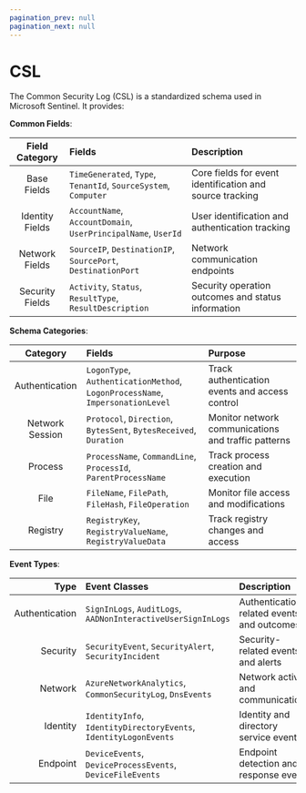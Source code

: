 ```yaml
---
pagination_prev: null
pagination_next: null
---
```


# CSL

The Common Security Log (CSL) is a standardized schema used in Microsoft Sentinel. It provides:

**Common Fields**:

|Field Category|Fields|Description|
|:-:|:--|:--|
|Base Fields|`TimeGenerated`, `Type`, `TenantId`, `SourceSystem`, `Computer`|Core fields for event identification and source tracking|
|Identity Fields|`AccountName`, `AccountDomain`, `UserPrincipalName`, `UserId`|User identification and authentication tracking|
|Network Fields|`SourceIP`, `DestinationIP`, `SourcePort`, `DestinationPort`|Network communication endpoints|
|Security Fields|`Activity`, `Status`, `ResultType`, `ResultDescription`|Security operation outcomes and status information|

**Schema Categories**:

|Category|Fields|Purpose|
|:-:|:--|:--|
|Authentication|`LogonType`, `AuthenticationMethod`, `LogonProcessName`, `ImpersonationLevel`|Track authentication events and access control|
|Network Session|`Protocol`, `Direction`, `BytesSent`, `BytesReceived`, `Duration`|Monitor network communications and traffic patterns|
|Process|`ProcessName`, `CommandLine`, `ProcessId`, `ParentProcessName`|Track process creation and execution|
|File|`FileName`, `FilePath`, `FileHash`, `FileOperation`|Monitor file access and modifications|
|Registry|`RegistryKey`, `RegistryValueName`, `RegistryValueData`|Track registry changes and access|

**Event Types**:

|Type|Event Classes|Description|
|--:|:--|:--|
|Authentication|`SignInLogs`, `AuditLogs`, `AADNonInteractiveUserSignInLogs`|Authentication-related events and outcomes|
|Security|`SecurityEvent`, `SecurityAlert`, `SecurityIncident`|Security-related events and alerts|
|Network|`AzureNetworkAnalytics`, `CommonSecurityLog`, `DnsEvents`|Network activity and communications|
|Identity|`IdentityInfo`, `IdentityDirectoryEvents`, `IdentityLogonEvents`|Identity and directory service events|
|Endpoint|`DeviceEvents`, `DeviceProcessEvents`, `DeviceFileEvents`|Endpoint detection and response events|